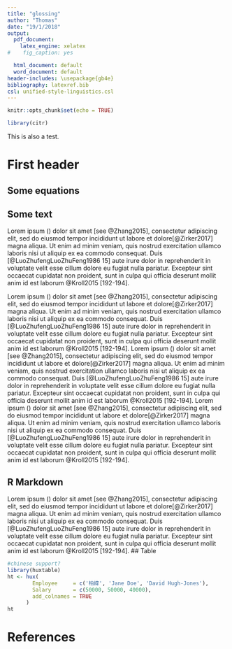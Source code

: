```yaml
---
title: "glossing"
author: "Thomas"
date: "19/1/2018"
output:
  pdf_document:
    latex_engine: xelatex
#    fig_caption: yes

  html_document: default
  word_document: default
header-includes: \usepackage{gb4e}
bibliography: latexref.bib
csl: unified-style-linguistics.csl
---
```


```r
knitr::opts_chunk$set(echo = TRUE)

library(citr)
```

This is also a test.


# First header

## Some equations


\begin{equation}
\label{eq-abc}
a + b = c
\end{equation}


## Some text 
Lorem ipsum (\ref{eq-abc})  dolor sit amet [see @Zhang2015], consectetur adipiscing elit, sed do eiusmod tempor incididunt ut labore et dolore[@Zirker2017] magna aliqua. Ut enim ad minim veniam, quis nostrud exercitation ullamco laboris nisi ut aliquip ex ea commodo consequat. Duis [@LuoZhufengLuoZhuFeng1986 15] aute irure dolor in reprehenderit in voluptate velit esse cillum dolore eu fugiat nulla pariatur. Excepteur sint occaecat cupidatat non proident, sunt in culpa qui officia deserunt mollit anim id est laborum @Kroll2015 [192-194].

Lorem ipsum (\ref{eq-abc})  dolor sit amet [see @Zhang2015], consectetur adipiscing elit, sed do eiusmod tempor incididunt ut labore et dolore[@Zirker2017] magna aliqua. Ut enim ad minim veniam, quis nostrud exercitation ullamco laboris nisi ut aliquip ex ea commodo consequat. Duis [@LuoZhufengLuoZhuFeng1986 15] aute irure dolor in reprehenderit in voluptate velit esse cillum dolore eu fugiat nulla pariatur. Excepteur sint occaecat cupidatat non proident, sunt in culpa qui officia deserunt mollit anim id est laborum @Kroll2015 [192-194].
Lorem ipsum (\ref{eq-abc})  dolor sit amet [see @Zhang2015], consectetur adipiscing elit, sed do eiusmod tempor incididunt ut labore et dolore[@Zirker2017] magna aliqua. Ut enim ad minim veniam, quis nostrud exercitation ullamco laboris nisi ut aliquip ex ea commodo consequat. Duis [@LuoZhufengLuoZhuFeng1986 15] aute irure dolor in reprehenderit in voluptate velit esse cillum dolore eu fugiat nulla pariatur. Excepteur sint occaecat cupidatat non proident, sunt in culpa qui officia deserunt mollit anim id est laborum @Kroll2015 [192-194].
Lorem ipsum (\ref{eq-abc})  dolor sit amet [see @Zhang2015], consectetur adipiscing elit, sed do eiusmod tempor incididunt ut labore et dolore[@Zirker2017] magna aliqua. Ut enim ad minim veniam, quis nostrud exercitation ullamco laboris nisi ut aliquip ex ea commodo consequat. Duis [@LuoZhufengLuoZhuFeng1986 15] aute irure dolor in reprehenderit in voluptate velit esse cillum dolore eu fugiat nulla pariatur. Excepteur sint occaecat cupidatat non proident, sunt in culpa qui officia deserunt mollit anim id est laborum @Kroll2015 [192-194].

## R Markdown


\begin{exe}
\ex 
\gll kat eat cream\\
cat.NOM eat.3.SG.PRS sour-cream.ACC\\
\trans `The cat eats sour cream'
\end{exe}

Lorem ipsum (\ref{eq-abc})  dolor sit amet [see @Zhang2015], consectetur adipiscing elit, sed do eiusmod tempor incididunt ut labore et dolore[@Zirker2017] magna aliqua. Ut enim ad minim veniam, quis nostrud exercitation ullamco laboris nisi ut aliquip ex ea commodo consequat. Duis [@LuoZhufengLuoZhuFeng1986 15] aute irure dolor in reprehenderit in voluptate velit esse cillum dolore eu fugiat nulla pariatur. Excepteur sint occaecat cupidatat non proident, sunt in culpa qui officia deserunt mollit anim id est laborum @Kroll2015 [192-194].
## Table

\begin{table}
\centering
\caption{}
\label{table-paramvalues}
\begin{tabular}{ p{4cm} p{4cm} p{4cm} }
\hline \\ [-1.5ex]
colname &amp; colname &amp; colname \\ [1ex]
\hline \\ [-1.5ex]
Info & info & info \\ [1ex]
Info & info & info \\ [1ex]
Info & info & info \\ [1ex]
\hline
\end{tabular}
\end{table}

```r
#chinese support?
library(huxtable)
ht <- hux(
        Employee     = c('柏緯', 'Jane Doe', 'David Hugh-Jones'), 
        Salary       = c(50000, 50000, 40000),
        add_colnames = TRUE
      )
ht
```
 







# References



